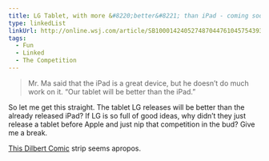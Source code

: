 ```yaml
---
title: LG Tablet, with more &#8220;better&#8221; than iPad - coming soon
type: linkedList
linkUrl: http://online.wsj.com/article/SB10001424052748704476104575439394082294812.html
tags:
  - Fun
  - Linked
  - The Competition
---
```


> Mr. Ma said that the iPad is a great device, but he doesn’t do much work on it. “Our tablet will be better than the iPad.”

So let me get this straight. The tablet LG releases will be better than the already released iPad? If LG is so full of good ideas, why didn’t they just release a tablet before Apple and just nip that competition in the bud? Give me a break.

[This Dilbert Comic](http://www.dilbert.com/strips/comic/2009-12-09/) strip seems apropos.

